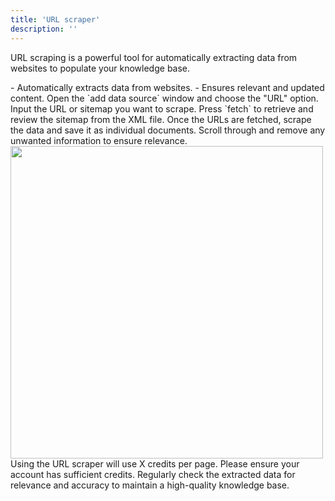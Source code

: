 ```yaml
---
title: 'URL scraper'
description: ''
---
```


URL scraping is a powerful tool for automatically extracting data from websites to populate your knowledge base.

<CardGroup cols={2}>
  <Card title="" icon="check">
    - Automatically extracts data from websites.
  </Card>
  <Card title="" icon="check">
    - Ensures relevant and updated content.
  </Card>
</CardGroup>

<Steps>
  <Step title="Select 'URL' in the Add Data Source Window">
    Open the `add data source` window and choose the "URL" option.
  </Step>
  <Step title="Enter the URL or Sitemap">
    Input the URL or sitemap you want to scrape. Press `fetch` to retrieve and review the sitemap from the XML file.
  </Step>
  <Step title="Scrape the Data">
    Once the URLs are fetched, scrape the data and save it as individual documents. Scroll through and remove any unwanted information to ensure relevance.
  </Step>
</Steps>

<img class="rounded-md" src="/images/add_URL_shots.png" width="500" />

<Warning>
  Using the URL scraper will use X credits per page. Please ensure your account has sufficient credits.
</Warning>

<Tip>
  Regularly check the extracted data for relevance and accuracy to maintain a high-quality knowledge base.
</Tip>
